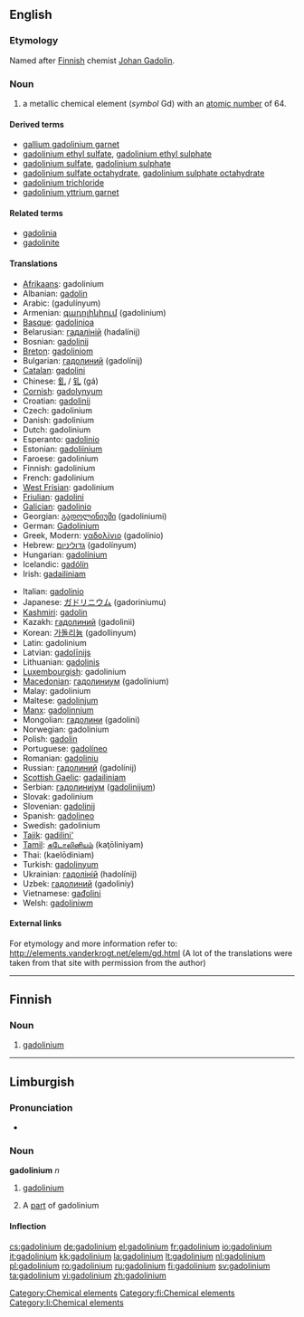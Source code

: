{{also|Gadolinium}}
==English==
{{elements|Gd|europium|Eu|terbium|Tb}}

===Etymology===
Named after [[Finnish]] chemist [[w:Johan Gadolin|Johan Gadolin]].

===Noun===
{{en-noun|-}}
{{wikipedia}}

# a metallic chemical element (''symbol'' Gd) with an [[atomic number]] of 64.

====Derived terms====
* [[gallium gadolinium garnet]]
* [[gadolinium ethyl sulfate]], [[gadolinium ethyl sulphate]]
* [[gadolinium sulfate]], [[gadolinium sulphate]]
* [[gadolinium sulfate octahydrate]], [[gadolinium sulphate octahydrate]]
* [[gadolinium trichloride]]
* [[gadolinium yttrium garnet]]

====Related terms====
* [[gadolinia]]
* [[gadolinite]]

====Translations====
{{top}}
* [[Afrikaans]]: gadolinium
* Albanian: [[gadolin]]
* Arabic: {{Arab|[[جدولينيوم]]}} (gadulínyum) {{m}}
* Armenian: [[գադոլինիում]] (gadolinium)
* [[Basque]]: [[gadolinioa]]
* Belarusian: [[гадалiнiй]] (hadalínij) {{m}}
* Bosnian: [[gadolinij]]
* [[Breton]]: [[gadoliniom]]
* Bulgarian: [[гадолиний]] (gadolínij) {{m}}
* [[Catalan]]: [[gadolini]]
* Chinese: [[釓]] / [[钆]] (gá)
* [[Cornish]]: [[gadolynyum]]
* Croatian: [[gadolinij]]
* Czech: gadolinium
* Danish: gadolinium
* Dutch: gadolinium {{n}}
* Esperanto: [[gadolinio]]
* Estonian: [[gadoliinium]]
* Faroese: gadolinium
* Finnish: gadolinium
* French: gadolinium {{m}}
* [[West Frisian]]: gadolinium
* [[Friulian]]: [[gadolini]]
* [[Galician]]: [[gadolinio]]
* Georgian: [[გადოლინიუმი]] (gadoliniumi)
* German: [[Gadolinium]] {{m}}
* Greek, Modern: [[γαδολίνιο]] (gadolínio) {{n}}
* Hebrew: [[גדוליניום]] (gadolínyum)
* Hungarian: [[gadolínium]]
* Icelandic: [[gadólín]]
* Irish: [[gadailiniam]]
{{mid}}
* Italian: [[gadolinio]] {{m}}
* Japanese: [[ガドリニウム]] (gadoriniumu)
* [[Kashmiri]]: [[gadolin]]
* Kazakh: [[гадолиний]] (gadolinii)
* Korean: [[가돌리늄]] (gadollinyum)
* Latin: gadolinium
* Latvian: [[gadolīnijs]]
* Lithuanian: [[gadolinis]]
* [[Luxembourgish]]: gadolinium
* [[Macedonian]]: [[гадолиниум]] (gadolínium) {{m}}
* Malay: gadolinium
* Maltese: [[gadolinjum]]
* [[Manx]]: [[gadolinnium]]
* Mongolian: [[гадолини]] (gadolini)
* Norwegian: gadolinium
* Polish: [[gadolin]] {{m}}
* Portuguese: [[gadolíneo]] {{m}}
* Romanian: [[gadoliniu]] {{n}}
* Russian: [[гадолиний]] (gadolínij) {{m}}
* [[Scottish Gaelic]]: [[gadailiniam]]
* Serbian: [[гадолиниjум]] ([[gadolinijum]]) {{m}}
* Slovak: gadolinium
* Slovenian: [[gadolinij]]
* Spanish: [[gadolineo]] {{m}}
* Swedish: gadolinium
* [[Tajik]]: [[gadilini']]
* [[Tamil]]: [[கடோலினியம்]] (kaţōliniyam)
* Thai: {{Thai|[[แกโดลิเนียม]]}} (kaelōdiniam)
* Turkish: [[gadolinyum]]
* Ukrainian: [[гадолiнiй]] (hadolínij) {{m}}
* Uzbek: [[гадолиний]] (gadoliniy)
* Vietnamese: [[gađolini]]
* Welsh: [[gadoliniwm]]
{{bottom}}

====External links====
For etymology and more information refer to:
http://elements.vanderkrogt.net/elem/gd.html
(A lot of the translations were taken from that site with permission from the author)

[[Category:Chemical elements]]

----

==Finnish==
{{wikipedia|lang=fi}}

===Noun===
{{fi-noun}}

# {{element|lang=fi}} [[#English|gadolinium]]

[[Category:fi:Chemical elements]]

----

==Limburgish==

===Pronunciation===
* {{IPA|[ʝa˧doː˦ˈli˦ɲɔ˧m]|lang=li}}

===Noun===
'''gadolinium''' ''n''

# {{uncountable|lang=li}} [[gadolinium#English|gadolinium]]
# A [[part]] of gadolinium

====Inflection====
{{li-noun-um|gadolini}}

[[Category:li:Chemical elements]]

[[cs:gadolinium]]
[[de:gadolinium]]
[[el:gadolinium]]
[[fr:gadolinium]]
[[io:gadolinium]]
[[it:gadolinium]]
[[kk:gadolinium]]
[[la:gadolinium]]
[[lt:gadolinium]]
[[nl:gadolinium]]
[[pl:gadolinium]]
[[ro:gadolinium]]
[[ru:gadolinium]]
[[fi:gadolinium]]
[[sv:gadolinium]]
[[ta:gadolinium]]
[[vi:gadolinium]]
[[zh:gadolinium]]